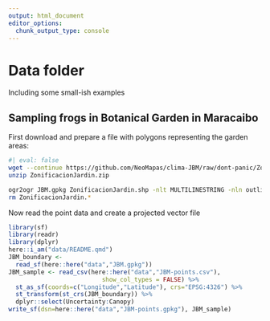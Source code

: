 ```yaml
---
output: html_document
editor_options: 
  chunk_output_type: console
---
```

# Data folder

Including some small-ish examples

## Sampling frogs in Botanical Garden in Maracaibo 

First download and prepare a file with polygons representing the garden areas:

```sh
#| eval: false
wget --continue https://github.com/NeoMapas/clima-JBM/raw/dont-panic/ZonificacionJardin.zip
unzip ZonificacionJardin.zip

ogr2ogr JBM.gpkg ZonificacionJardin.shp -nlt MULTILINESTRING -nln outline -t_srs "+init=epsg:32619"
rm ZonificacionJardin.*
```


Now read the point data and create a projected vector file

```r
library(sf)
library(readr)
library(dplyr)
here::i_am("data/README.qmd")
JBM_boundary <- 
  read_sf(here::here("data","JBM.gpkg")) 
JBM_sample <- read_csv(here::here("data","JBM-points.csv"), 
                          show_col_types = FALSE) %>%  
  st_as_sf(coords=c("Longitude","Latitude"), crs="EPSG:4326") %>% 
  st_transform(st_crs(JBM_boundary)) %>% 
  dplyr::select(Uncertainty:Canopy)
write_sf(dsn=here::here("data","JBM-points.gpkg"), JBM_sample)
```

